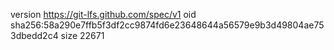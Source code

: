 version https://git-lfs.github.com/spec/v1
oid sha256:58a290e7ffb5f3df2cc9874fd6e23648644a56579e9b3d49804ae753dbedd2c4
size 22671
